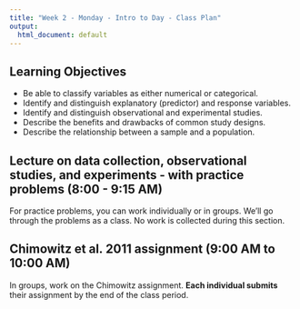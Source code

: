 ```yaml
---
title: "Week 2 - Monday - Intro to Day - Class Plan"
output:
  html_document: default
---
```


## Learning Objectives

* Be able to classify variables as either numerical or categorical.
* Identify and distinguish explanatory (predictor) and response variables.
* Identify and distinguish observational and experimental studies.
* Describe the benefits and drawbacks of common study designs.
* Describe the relationship between a sample and a population.

## Lecture on data collection, observational studies, and experiments - with practice problems (8:00 - 9:15 AM)

For practice problems, you can work individually or in groups. We'll go through the problems as a class. No work is collected during this section.


## Chimowitz et al. 2011 assignment (9:00 AM to 10:00 AM)

In groups, work on the Chimowitz assignment. **Each individual submits** their assignment by the end of the class period.